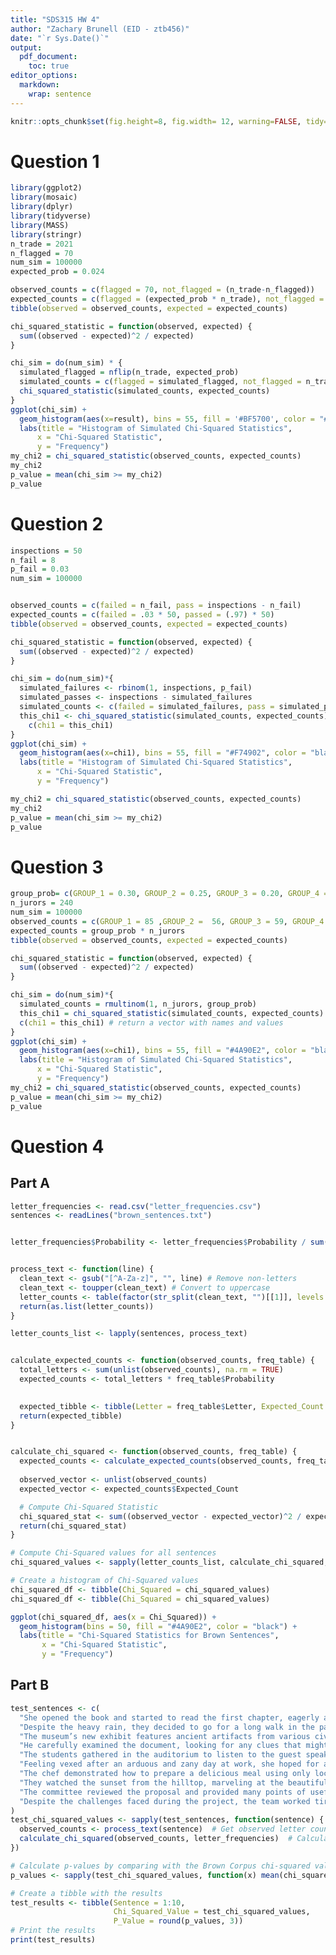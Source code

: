 ```yaml
---
title: "SDS315 HW 4"
author: "Zachary Brunell (EID - ztb456)"
date: "`r Sys.Date()`"
output: 
  pdf_document:
    toc: true
editor_options: 
  markdown: 
    wrap: sentence
---
```


```r
knitr::opts_chunk$set(fig.height=8, fig.width= 12, warning=FALSE, tidy=TRUE, tidy.opts=list(width.cutoff=60), message=FALSE)
```

# Question 1

```r
library(ggplot2)
library(mosaic)
library(dplyr)
library(tidyverse)
library(MASS)
library(stringr)
n_trade = 2021
n_flagged = 70
num_sim = 100000
expected_prob = 0.024

observed_counts = c(flagged = 70, not_flagged = (n_trade-n_flagged))
expected_counts = c(flagged = (expected_prob * n_trade), not_flagged = ((1-expected_prob) * n_trade))
tibble(observed = observed_counts, expected = expected_counts)

chi_squared_statistic = function(observed, expected) {
  sum((observed - expected)^2 / expected)
}

chi_sim = do(num_sim) * {
  simulated_flagged = nflip(n_trade, expected_prob) 
  simulated_counts = c(flagged = simulated_flagged, not_flagged = n_trade - simulated_flagged)
  chi_squared_statistic(simulated_counts, expected_counts)
}
ggplot(chi_sim) +
  geom_histogram(aes(x=result), bins = 55, fill = '#BF5700', color = "#F5F5DC") +
  labs(title = "Histogram of Simulated Chi-Squared Statistics", 
      x = "Chi-Squared Statistic", 
      y = "Frequency")
my_chi2 = chi_squared_statistic(observed_counts, expected_counts)
my_chi2
p_value = mean(chi_sim >= my_chi2)
p_value 
```

# Question 2
```r
inspections = 50
n_fail = 8
p_fail = 0.03
num_sim = 100000


observed_counts = c(failed = n_fail, pass = inspections - n_fail)
expected_counts = c(failed = .03 * 50, passed = (.97) * 50)
tibble(observed = observed_counts, expected = expected_counts)

chi_squared_statistic = function(observed, expected) {
  sum((observed - expected)^2 / expected)
}

chi_sim = do(num_sim)*{
  simulated_failures <- rbinom(1, inspections, p_fail)
  simulated_passes <- inspections - simulated_failures  
  simulated_counts <- c(failed = simulated_failures, pass = simulated_passes)
  this_chi1 <- chi_squared_statistic(simulated_counts, expected_counts)
    c(chi1 = this_chi1)
}
ggplot(chi_sim) + 
  geom_histogram(aes(x=chi1), bins = 55, fill = "#F74902", color = "black") +
  labs(title = "Histogram of Simulated Chi-Squared Statistics", 
      x = "Chi-Squared Statistic", 
      y = "Frequency")

my_chi2 = chi_squared_statistic(observed_counts, expected_counts)
my_chi2
p_value = mean(chi_sim >= my_chi2)
p_value 
```
# Question 3


```r
group_prob= c(GROUP_1 = 0.30, GROUP_2 = 0.25, GROUP_3 = 0.20, GROUP_4 = 0.15, GROUP_5 = 0.10)
n_jurors = 240
num_sim = 100000
observed_counts = c(GROUP_1 = 85 ,GROUP_2 =  56, GROUP_3 = 59, GROUP_4 = 27, GROUP_5 = 13)
expected_counts = group_prob * n_jurors
tibble(observed = observed_counts, expected = expected_counts)

chi_squared_statistic = function(observed, expected) {
  sum((observed - expected)^2 / expected)
}

chi_sim = do(num_sim)*{
  simulated_counts = rmultinom(1, n_jurors, group_prob)
  this_chi1 = chi_squared_statistic(simulated_counts, expected_counts)
  c(chi1 = this_chi1) # return a vector with names and values
}
ggplot(chi_sim) + 
  geom_histogram(aes(x=chi1), bins = 55, fill = "#4A90E2", color = "black") +
  labs(title = "Histogram of Simulated Chi-Squared Statistics", 
      x = "Chi-Squared Statistic", 
      y = "Frequency")
my_chi2 = chi_squared_statistic(observed_counts, expected_counts)
p_value = mean(chi_sim >= my_chi2)
p_value 
```

# Question 4
## Part A
```r

letter_frequencies <- read.csv("letter_frequencies.csv")
sentences <- readLines("brown_sentences.txt")


letter_frequencies$Probability <- letter_frequencies$Probability / sum(letter_frequencies$Probability)


process_text <- function(line) {
  clean_text <- gsub("[^A-Za-z]", "", line) # Remove non-letters
  clean_text <- toupper(clean_text) # Convert to uppercase
  letter_counts <- table(factor(str_split(clean_text, "")[[1]], levels = LETTERS)) # Ensure all letters exist
  return(as.list(letter_counts))
}

letter_counts_list <- lapply(sentences, process_text)


calculate_expected_counts <- function(observed_counts, freq_table) {
  total_letters <- sum(unlist(observed_counts), na.rm = TRUE)
  expected_counts <- total_letters * freq_table$Probability 

 
  expected_tibble <- tibble(Letter = freq_table$Letter, Expected_Count = expected_counts)
  return(expected_tibble)
}


calculate_chi_squared <- function(observed_counts, freq_table) {
  expected_counts <- calculate_expected_counts(observed_counts, freq_table)
  
  observed_vector <- unlist(observed_counts)  
  expected_vector <- expected_counts$Expected_Count  

  # Compute Chi-Squared Statistic
  chi_squared_stat <- sum((observed_vector - expected_vector)^2 / expected_vector, na.rm = TRUE)
  return(chi_squared_stat)
}

# Compute Chi-Squared values for all sentences
chi_squared_values <- sapply(letter_counts_list, calculate_chi_squared, letter_frequencies)

# Create a histogram of Chi-Squared values
chi_squared_df <- tibble(Chi_Squared = chi_squared_values)
chi_squared_df <- tibble(Chi_Squared = chi_squared_values)

ggplot(chi_squared_df, aes(x = Chi_Squared)) +
  geom_histogram(bins = 50, fill = "#4A90E2", color = "black") +
  labs(title = "Chi-Squared Statistics for Brown Sentences",
       x = "Chi-Squared Statistic",
       y = "Frequency")
```

## Part B
```r
test_sentences <- c(
  "She opened the book and started to read the first chapter, eagerly anticipating what might come next.",
  "Despite the heavy rain, they decided to go for a long walk in the park, crossing the main avenue by the fountain in the center.",
  "The museum’s new exhibit features ancient artifacts from various civilizations around the world.",
  "He carefully examined the document, looking for any clues that might help solve the mystery.",
  "The students gathered in the auditorium to listen to the guest speaker’s inspiring lecture.",
  "Feeling vexed after an arduous and zany day at work, she hoped for a peaceful and quiet evening at home, cozying up after a quick dinner with some TV, or maybe a book on her upcoming visit to Auckland.",
  "The chef demonstrated how to prepare a delicious meal using only locally sourced ingredients, focusing mainly on some excellent dinner recipes from Spain.",
  "They watched the sunset from the hilltop, marveling at the beautiful array of colors in the sky.",
  "The committee reviewed the proposal and provided many points of useful feedback to improve the project’s effectiveness.",
  "Despite the challenges faced during the project, the team worked tirelessly to ensure its successful completion, resulting in a product that exceeded everyone’s expectations."
)
test_chi_squared_values <- sapply(test_sentences, function(sentence) {
  observed_counts <- process_text(sentence)  # Get observed letter counts
  calculate_chi_squared(observed_counts, letter_frequencies)  # Calculate chi-squared value
})

# Calculate p-values by comparing with the Brown Corpus chi-squared values
p_values <- sapply(test_chi_squared_values, function(x) mean(chi_squared_values >= x))

# Create a tibble with the results
test_results <- tibble(Sentence = 1:10, 
                       Chi_Squared_Value = test_chi_squared_values, 
                       P_Value = round(p_values, 3))
# Print the results
print(test_results)
```
